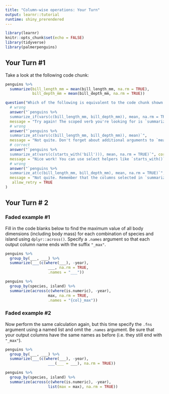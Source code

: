 ```yaml
---
title: "Column-wise operations: Your Turn"
output: learnr::tutorial
runtime: shiny_prerendered
---
```


```r
library(learnr)
knitr::opts_chunk$set(echo = FALSE)
library(tidyverse)
library(palmerpenguins)
```


## Your Turn #1

Take a look at the following code chunk:

```r
penguins %>% 
  summarize(bill_length_mm = mean(bill_length_mm, na.rm = TRUE),
            bill_depth_mm = mean(bill_depth_mm, na.rm = TRUE))
```


```r
question("Which of the following is equivalent to the code chunk shown above?",
  # wrong
  answer("`penguins %>% 
  summarize_if(vars(c(bill_length_mm, bill_depth_mm)), mean, na.rm = TRUE)`", 
  message = "Try again! The scoped verb you're looking for is `summarize_at()`"),
  # wrong
  answer("`penguins %>% 
  summarize_at(vars(c(bill_length_mm, bill_depth_mm)), mean)`",
  message = "Not quite. Don't forget about additional arguments to `mean()` that must be passed through with `...`"),
  # correct
  answer("`penguins %>% 
  summarize_at(vars(c(starts_with('bill'))), mean, na.rm = TRUE)`", correct = TRUE,
  message = "Nice work! You can use select helpers like `starts_with()` or `contains()` when selecting columns"),
  # wrong
  answer("`penguins %>% 
  summarize_at(c(bill_length_mm, bill_depth_mm), mean, na.rm = TRUE)`",
  message = "Not quite. Remember that the columns selected in `summarize_at()` must be wrapped inside `vars()`"),
   allow_retry = TRUE
)
```

## Your Turn # 2

### Faded example #1

Fill in the code blanks below to find the maximum value of all body dimensions (including body mass) for each combination of species and island using `dplyr::across()`. Specify a `.names` argument so that each output column name ends with the suffix `"_max"`.

```r
penguins %>% 
  group_by(___, ___) %>% 
  summarize(___(c(where(___), -year), 
                   ___, na.rm = TRUE, 
                   .names = "___"))
```


```r
penguins %>% 
  group_by(species, island) %>% 
  summarize(across(c(where(is.numeric), -year), 
                   max, na.rm = TRUE, 
                   .names = "{col}_max"))
```

### Faded example #2

Now perform the same calculation again, but this time specify the `.fns` argument using a named list and omit the `.names` argument. Be sure that your output columns have the same names as before (i.e. they still end with `"_max"`).

```r

penguins %>% 
  group_by(___, ___) %>% 
  summarize(___(c(where(___), -year), 
                   ___(___ = ___), na.rm = TRUE))

```


```r
penguins %>% 
  group_by(species, island) %>% 
  summarize(across(c(where(is.numeric), -year), 
                   list(max = max), na.rm = TRUE))
```
